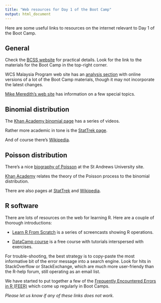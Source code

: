 ```yaml
---
title: "Web resources for Day 1 of the Boot Camp"
output: html_document
---
```


Here are some useful links to resources on the internet relevant to Day 1 of the Boot Camp.

## General

Check the [BCSS website](http://bcss.org.my/) for practical details. Look for the link to the materials for the Boot Camp in the top-right corner.

WCS Malaysia Program web site has an [analysis section](http://wcsmalaysia.org/analysis/default.htm)
with online versions of a lot of the Boot Camp materials, though it may not incorporate the latest changes.

[Mike Meredith's web site](http://mikemeredith.net/) has information on a few special topics.

## Binomial distribution

The [Khan Academy binomial page](https://www.khanacademy.org/math/probability/random-variables-topic/binomial_distribution/v/binomial-distribution) has a series of videos.

Rather more academic in tone is the [StatTrek page](http://stattrek.com/probability-distributions/binomial.aspx).

And of course there's [Wikipedia](https://en.wikipedia.org/wiki/Binomial_distribution).

## Poisson distribution

There's a nice [biography of Poisson](http://www-history.mcs.st-and.ac.uk/Biographies/Poisson.html) at the St Andrews University site.

[Khan Academy](https://www.khanacademy.org/math/probability/random-variables-topic/poisson_process/v/poisson-process-1) relates the theory of the Poisson process to the binomial distribution.

There are also pages at [StatTrek](http://stattrek.com/probability-distributions/poisson.aspx) and [Wikipedia](http://en.wikipedia.org/wiki/Poisson_distribution).

## R software

There are lots of resources on the web for learning R. Here are a couple of thorough introductions:

- [Learn R From Scratch](http://datascienceplus.com/learn-r-from-scratch-part-1/) is a series of screencasts showing R operations.

- [DataCamp course](https://www.datacamp.com/courses/free-introduction-to-r) is a free course with tutorials interspersed with exercises.

For trouble-shooting, the best strategy is to copy-paste the most informative bit of the error message into a search engine. Look for hits in StackOverflow or StackExchange, which are much more user-friendy than the R-help forum, still operating as an email list.

We  have started to put together a few of the [Frequently Encountered Errors in R (FEER)](http://wcsmalaysia.org/analysis/R_commonErrors.htm) which come up regularly in Boot Camps.



_Please let us know if any of these links does not work._


